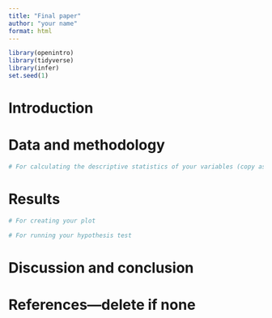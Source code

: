 ```yaml
---
title: "Final paper"
author: "your name"
format: html
---
```


```r
library(openintro)
library(tidyverse)
library(infer)
set.seed(1)
```

# Introduction

# Data and methodology

```r
# For calculating the descriptive statistics of your variables (copy as needed so that numbers show up where you want them in the text)
```

# Results

```r
# For creating your plot
```

```r
# For running your hypothesis test
```

# Discussion and conclusion

# References---delete if none
